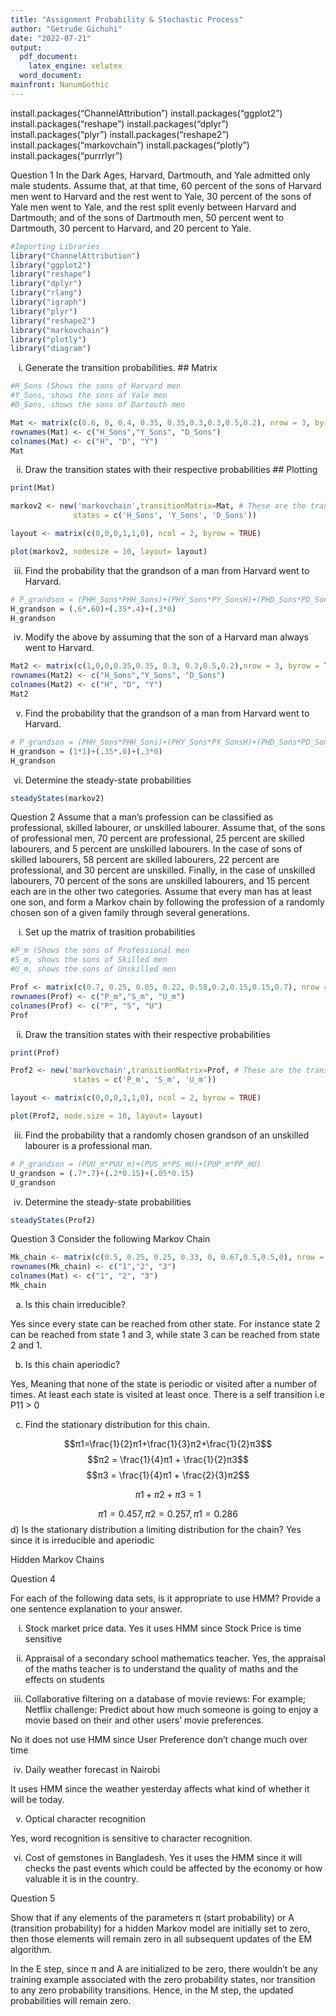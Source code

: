 ---
title: "Assignment Probability & Stochastic Process"
author: "Getrude Gichuhi"
date: "2022-07-21"
output:
  pdf_document: 
    latex_engine: xelatex
  word_document: 
mainfront: NanumGothic
---



install.packages("ChannelAttribution")
install.packages("ggplot2")
install.packages("reshape")
install.packages("dplyr")
install.packages("plyr")
install.packages("reshape2")
install.packages("markovchain")
install.packages("plotly")
install.packages("purrrlyr")

Question 1
In the Dark Ages, Harvard, Dartmouth, and Yale admitted only male students. Assume that, at that time, 60 percent of the sons of Harvard men went to Harvard and the rest went to Yale, 30 percent of the sons of Yale men went to Yale, and the rest split evenly between Harvard and Dartmouth; and of the sons of Dartmouth men, 50 percent went to Dartmouth, 30 percent to Harvard, and 20 percent to Yale.

```{r}
#Importing Libraries 
library("ChannelAttribution")
library("ggplot2")
library("reshape")
library("dplyr")
library("rlang")
library("igraph")
library("plyr")
library("reshape2")
library("markovchain")
library("plotly")
library("diagram")
```

(i) Generate the transition probabilities.
## Matrix 

```{r}
#H_Sons (Shows the sons of Harvard men
#Y_Sons, shows the sons of Yale men
#D_Sons, shows the sons of Dartouth men

Mat <- matrix(c(0.6, 0, 0.4, 0.35, 0.35,0.3,0.3,0.5,0.2), nrow = 3, byrow =TRUE)
rownames(Mat) <- c("H_Sons","Y_Sons", "D_Sons")
colnames(Mat) <- c("H", "D", "Y")
Mat
```

(ii) Draw the transition states with their respective probabilities
## Plotting

```{r}
print(Mat)

markov2 <- new('markovchain',transitionMatrix=Mat, # These are the transition probabilities of a random industry
              states = c('H_Sons', 'Y_Sons', 'D_Sons'))

layout <- matrix(c(0,0,0,1,1,0), ncol = 2, byrow = TRUE)

plot(markov2, nodesize = 10, layout= layout)

```

iii) Find the probability that the grandson of a man from Harvard went to Harvard.

```{r}
# P_grandson = (PHH_Sons*PHH_Sons)+(PHY_Sons*PY_SonsH)+(PHD_Sons*PD_SonsH)
H_grandson = (.6*.60)+(.35*.4)+(.3*0)
H_grandson

```

iv) Modify the above by assuming that the son of a Harvard man always went to Harvard.

```{r}
Mat2 <- matrix(c(1,0,0,0.35,0.35, 0.3, 0.3,0.5,0.2),nrow = 3, byrow = TRUE)
rownames(Mat2) <- c("H_Sons","Y_Sons", "D_Sons")
colnames(Mat2) <- c("H", "D", "Y")
Mat2
```

v) Find the probability that the grandson of a man from Harvard went to Harvard.

```{r}
# P_grandson = (PHH_Sons*PHH_Sons)+(PHY_Sons*PY_SonsH)+(PHD_Sons*PD_SonsH)
H_grandson = (1*1)+(.35*.0)+(.3*0)
H_grandson
```

vi) Determine the steady-state probabilities

```{r}
steadyStates(markov2)
```

Question 2 
Assume that a man’s profession can be classified as professional, skilled labourer, or unskilled labourer. Assume that, of the sons of professional men, 70 percent are professional, 25 percent are skilled labourers, and 5 percent are unskilled labourers. In the case of sons of skilled labourers, 58 percent are skilled labourers, 22 percent are professional, and 30 percent are unskilled. Finally, in the case of unskilled labourers, 70 percent of the sons are unskilled labourers, and 15 percent each are in the other two categories. Assume that every man has at least one son, and form a Markov chain by following the profession of a randomly chosen son of a given family through several generations.

i) Set up the matrix of trasition probabilities 

```{r}
#P_m (Shows the sons of Professional men
#S_m, shows the sons of Skilled men
#U_m, shows the sons of Unskilled men

Prof <- matrix(c(0.7, 0.25, 0.05, 0.22, 0.58,0.2,0.15,0.15,0.7), nrow = 3, byrow =TRUE)
rownames(Prof) <- c("P_m","S_m", "U_m")
colnames(Prof) <- c("P", "S", "U")
Prof
```
(ii) Draw the transition states with their respective probabilities

```{r}
print(Prof)

Prof2 <- new('markovchain',transitionMatrix=Prof, # These are the transition probabilities of a random industry
              states = c('P_m', 'S_m', 'U_m'))

layout <- matrix(c(0,0,0,1,1,0), ncol = 2, byrow = TRUE)

plot(Prof2, node.size = 10, layout= layout)
```

iii) Find the probability that a randomly chosen grandson of an unskilled labourer is a professional man.

```{r}
# P_grandson = (PUU_m*PUU_m)+(PUS_m*PS_mU)+(PUP_m*PP_mU)
U_grandson = (.7*.7)+(.2*0.15)+(.05*0.15)
U_grandson
```

(iv) Determine the steady-state probabilities

```{r}
steadyStates(Prof2)
```

Question 3
Consider the following Markov Chain

```{r}
Mk_chain <- matrix(c(0.5, 0.25, 0.25, 0.33, 0, 0.67,0.5,0.5,0), nrow = 3, byrow =TRUE)
rownames(Mk_chain) <- c("1","2", "3")
colnames(Mat) <- c("1", "2", "3")
Mk_chain
```
a) Is this chain irreducible?

Yes since every state can be reached from other state. For instance state 2 can be reached from state 1 and 3, while state 3 can be reached from state 2 and 1. 

b) Is this chain aperiodic?

Yes, Meaning that none of the state is periodic or visited after a number of times. At least each state is visited at least once. There is a self transition i.e P11 > 0

c) Find the stationary distribution for this chain.

$$π1=\frac{1}{2}π1+\frac{1}{3}π2+\frac{1}{2}π3$$
$$π2 = \frac{1}{4}π1 + \frac{1}{2}π3$$
$$π3 = \frac{1}{4}π1 + \frac{2}{3}π2$$

$$π1 + π2 + π3 = 1$$

$$π1 = 0.457, π2 = 0.257, π1 = 0.286 $$
d) Is the stationary distribution a limiting distribution for the chain?
Yes since it is irreducible and aperiodic


Hidden Markov Chains

Question 4

For each of the following data sets, is it appropriate to use HMM? Provide a one sentence explanation to your answer.

i) Stock market price data. Yes it uses HMM since Stock Price is time sensitive

ii) Appraisal of a secondary school mathematics teacher. Yes, the appraisal of the maths teacher is to understand the quality of maths and the effects on students 

iii) Collaborative filtering on a database of movie reviews: For example; Netflix challenge: Predict about how much someone is going to enjoy a movie based on their and other users' movie preferences. 

No it does not use HMM since User Preference don't change much over time 

iv) Daily weather forecast in Nairobi 

It uses HMM since the weather yesterday affects what kind of whether it will be today. 

v) Optical character recognition 

Yes, word recognition is sensitive to character recognition. 

vi) Cost of gemstones in Bangladesh. Yes it uses the HMM since it will checks the past events which could be affected by the economy or how valuable it is in the country.  


Question 5

Show that if any elements of the parameters π (start probability) or A (transition probability) for a hidden Markov model are initially set to zero, then those elements will remain zero in all subsequent updates of the EM algorithm.

In the E step, since π and A are initialized to be zero, there wouldn’t be any training
example associated with the zero probability states, nor transition to any zero probability transitions. Hence, in the M step, the updated probabilities will remain zero.




